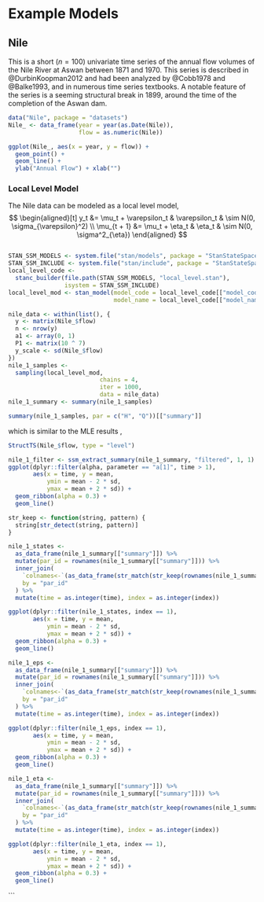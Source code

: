 # Example Models

## Nile

This is a short ($n = 100$) univariate time series of the annual flow volumes of
the Nile River at Aswan between 1871 and 1970. 
This series is described in @DurbinKoopman2012 and had been analyzed by @Cobb1978 and @Balke1993, and in numerous time series textbooks.
A notable feature of the series is a seeming structural break in 1899, around the time of the completion of the Aswan dam.

```r
data("Nile", package = "datasets")
Nile_ <- data_frame(year = year(as.Date(Nile)),
                    flow = as.numeric(Nile))
```

```r
ggplot(Nile_, aes(x = year, y = flow)) +
  geom_point() +
  geom_line() +
  ylab("Annual Flow") + xlab("")
```

### Local Level Model

The Nile data can be modeled as a local level model,
$$
\begin{aligned}[t]
y_t &= \mu_t + \varepsilon_t & \varepsilon_t & \sim N(0, \sigma_{\varepsilon}^2) \\
\mu_{t + 1} &= \mu_t + \eta_t &
\eta_t & \sim N(0, \sigma^2_{\eta})
\end{aligned}
$$

```r
```

```r
STAN_SSM_MODELS <- system.file("stan/models", package = "StanStateSpace")
STAN_SSM_INCLUDE <- system.file("stan/include", package = "StanStateSpace")
local_level_code <-
  stanc_builder(file.path(STAN_SSM_MODELS, "local_level.stan"),
                isystem = STAN_SSM_INCLUDE)
local_level_mod <- stan_model(model_code = local_level_code[["model_code"]],
                              model_name = local_level_code[["model_name"]])
```

```r
nile_data <- within(list(), {
  y <- matrix(Nile_$flow)
  n <- nrow(y)
  a1 <- array(0, 1)
  P1 <- matrix(10 ^ 7)
  y_scale <- sd(Nile_$flow)
})
nile_1_samples <- 
  sampling(local_level_mod,
                          chains = 4,
                          iter = 1000,
                          data = nile_data)
nile_1_summary <- summary(nile_1_samples)
```

```r
summary(nile_1_samples, par = c("H", "Q"))[["summary"]]
```
which is similar to the MLE results ,
```r
StructTS(Nile_$flow, type = "level")
```

```r
nile_1_filter <- ssm_extract_summary(nile_1_summary, "filtered", 1, 1)
ggplot(dplyr::filter(alpha, parameter == "a[1]", time > 1),
       aes(x = time, y = mean, 
           ymin = mean - 2 * sd,
           ymax = mean + 2 * sd)) +
  geom_ribbon(alpha = 0.3) +
  geom_line()

```

```r
str_keep <- function(string, pattern) {
  string[str_detect(string, pattern)]
}

nile_1_states <-
  as_data_frame(nile_1_summary[["summary"]]) %>%
  mutate(par_id = rownames(nile_1_summary[["summary"]])) %>%
  inner_join(
    `colnames<-`(as_data_frame(str_match(str_keep(rownames(nile_1_summary[["summary"]]), "^alpha\\["), "^alpha\\[(\\d+),(\\d+)\\]")), c("par_id", "time", "index")),
    by = "par_id"
  ) %>%
  mutate(time = as.integer(time), index = as.integer(index))

ggplot(dplyr::filter(nile_1_states, index == 1),
       aes(x = time, y = mean, 
           ymin = mean - 2 * sd,
           ymax = mean + 2 * sd)) +
  geom_ribbon(alpha = 0.3) +
  geom_line()

```

```r
nile_1_eps <-
  as_data_frame(nile_1_summary[["summary"]]) %>%
  mutate(par_id = rownames(nile_1_summary[["summary"]])) %>%
  inner_join(
    `colnames<-`(as_data_frame(str_match(str_keep(rownames(nile_1_summary[["summary"]]), "^eps\\["), "^eps\\[(\\d+),(\\d+)\\]")), c("par_id", "time", "index")),
    by = "par_id"
  ) %>%
  mutate(time = as.integer(time), index = as.integer(index))

ggplot(dplyr::filter(nile_1_eps, index == 1),
       aes(x = time, y = mean, 
           ymin = mean - 2 * sd,
           ymax = mean + 2 * sd)) +
  geom_ribbon(alpha = 0.3) +
  geom_line()

```

```r
nile_1_eta <-
  as_data_frame(nile_1_summary[["summary"]]) %>%
  mutate(par_id = rownames(nile_1_summary[["summary"]])) %>%
  inner_join(
    `colnames<-`(as_data_frame(str_match(str_keep(rownames(nile_1_summary[["summary"]]), "^eta\\["), "^eta\\[(\\d+),(\\d+)\\]")), c("par_id", "time", "index")),
    by = "par_id"
  ) %>%
  mutate(time = as.integer(time), index = as.integer(index))

ggplot(dplyr::filter(nile_1_eta, index == 1),
       aes(x = time, y = mean, 
           ymin = mean - 2 * sd,
           ymax = mean + 2 * sd)) +
  geom_ribbon(alpha = 0.3) +
  geom_line()

```
```


